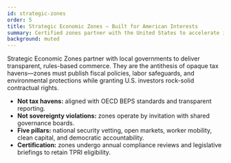 ```yaml
---
id: strategic-zones
order: 5
title: Strategic Economic Zones — Built for American Interests
summary: Certified zones partner with the United States to accelerate investment while locking out authoritarian influence.
background: muted
---
```


Strategic Economic Zones partner with local governments to deliver transparent, rules-based commerce. They are the antithesis of opaque tax havens—zones must publish fiscal policies, labor safeguards, and environmental protections while granting U.S. investors rock-solid contractual rights.

- **Not tax havens:** aligned with OECD BEPS standards and transparent reporting.
- **Not sovereignty violations:** zones operate by invitation with shared governance boards.
- **Five pillars:** national security vetting, open markets, worker mobility, clean capital, and democratic accountability.
- **Certification:** zones undergo annual compliance reviews and legislative briefings to retain TPRI eligibility.

<Citation id="ref-zones" />
